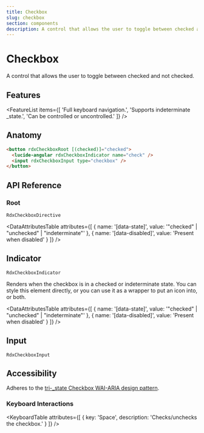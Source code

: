```yaml
---
title: Checkbox
slug: checkbox
section: components
description: A control that allows the user to toggle between checked and not checked.
---
```


# Checkbox

<Description>A control that allows the user to toggle between checked and not checked.</Description>

<ComponentPreview name="checkbox" file="checkbox-demo" />

## Features

<FeatureList items={[
    'Full keyboard navigation.',
    'Supports indeterminate \_state.',
    'Can be controlled or uncontrolled.'
]} />

## Anatomy

```html
<button rdxCheckboxRoot [(checked)]="checked">
  <lucide-angular rdxCheckboxIndicator name="check" />
  <input rdxCheckboxInput type="checkbox" />
</button>
```

## API Reference

### Root
`RdxCheckboxDirective`

<PropsTable name="RdxCheckboxDirective" />

<DataAttributesTable attributes={[
    { name: '[data-state]', value: '"checked" | "unchecked" | "indeterminate"' },
    { name: '[data-disabled]', value: 'Present when disabled' }
]} />

## Indicator
`RdxCheckboxIndicator`

Renders when the checkbox is in a checked or indeterminate state.
You can style this element directly, or you can use it as a wrapper to put an icon into, or both.

<DataAttributesTable attributes={[
    { name: '[data-state]', value: '"checked" | "unchecked" | "indeterminate"' },
    { name: '[data-disabled]', value: 'Present when disabled' }
]} />

## Input
`RdxCheckboxInput`


## Accessibility

Adheres to the [tri-\_state Checkbox WAI-ARIA design pattern](https://www.w3.org/WAI/ARIA/apg/patterns/checkbox).

### Keyboard Interactions

<KeyboardTable attributes={[
    { key: 'Space', description: 'Checks/unchecks the checkbox.' }
]} />
